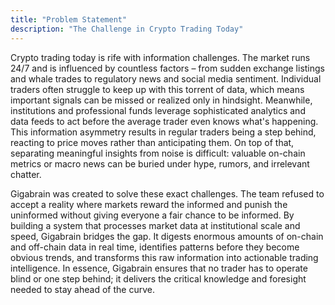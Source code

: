 ```yaml
---
title: "Problem Statement"
description: "The Challenge in Crypto Trading Today"
---
```


Crypto trading today is rife with information challenges. The market runs 24/7 and is influenced by countless factors – from sudden exchange listings and whale trades to regulatory news and social media sentiment. Individual traders often struggle to keep up with this torrent of data, which means important signals can be missed or realized only in hindsight. Meanwhile, institutions and professional funds leverage sophisticated analytics and data feeds to act before the average trader even knows what's happening. This information asymmetry results in regular traders being a step behind, reacting to price moves rather than anticipating them. On top of that, separating meaningful insights from noise is difficult: valuable on-chain metrics or macro news can be buried under hype, rumors, and irrelevant chatter.

Gigabrain was created to solve these exact challenges. The team refused to accept a reality where markets reward the informed and punish the uninformed without giving everyone a fair chance to be informed. By building a system that processes market data at institutional scale and speed, Gigabrain bridges the gap. It digests enormous amounts of on-chain and off-chain data in real time, identifies patterns before they become obvious trends, and transforms this raw information into actionable trading intelligence. In essence, Gigabrain ensures that no trader has to operate blind or one step behind; it delivers the critical knowledge and foresight needed to stay ahead of the curve. 